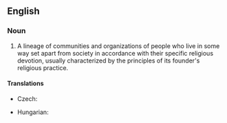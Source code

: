 ==English==
{{wikipedia}}
===Noun===
{{en-noun|head=[[religious]] [[order]]}}

# {{religion}} A lineage of communities and organizations of people who live in some way set apart from society in accordance with their specific religious devotion, usually characterized by the principles of its founder's religious practice.

====Translations====
{{trans-top|lineage of communities and organizations}}
* Czech: {{t-|cs|náboženský řád|m}}
{{trans-mid}}
* Hungarian: {{t+|hu|szerzetesrend}}
{{trans-bottom}}